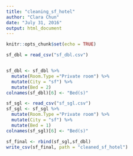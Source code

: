 ```yaml
---
title: "cleaning_sf_hotel"
author: "Clara Chun"
date: "July 31, 2016"
output: html_document
---
```


```r
knitr::opts_chunk$set(echo = TRUE)
```


```r
sf_dbl = read_csv("sf_dbl.csv")


sf_dbl <- sf_dbl %>%
  mutate(Room.Type ="Private room") %>%
  mutate(City = "sf") %>%
  mutate(Bed = 2)
colnames(sf_dbl)[6] <- "Bed(s)"

sf_sgl <- read_csv("sf_sgl.csv")
sf_sgl <- sf_sgl %>%
  mutate(Room.Type ="Private room") %>%
  mutate(City = "sf") %>%
  mutate(Bed = 1)
colnames(sf_sgl)[6] <- "Bed(s)"

sf_final <- rbind(sf_sgl,sf_dbl)
write_csv(sf_final, path = "cleaned_sf_hotel")
```


